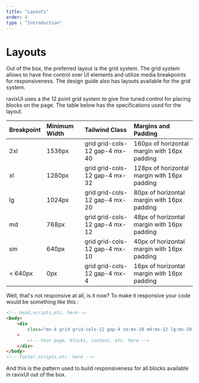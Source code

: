 ```yaml
---
title: "Layouts"
order: 4
type : "Introduction"
---
```


# Layouts

Out of the box, the preferred layout is the grid system. The grid system allows to have fine control over UI elements and utilize media breakpoints for responsiveness. The design guide also has layouts available for the grid system.

ravixUI uses a the 12 point grid system to give fine tuned control for placing blocks on the page. The table below has the specifications used for the layout.

| Breakpoint | Minimum Width | Tailwind Class                | Margins and Padding                          |
| :--------- | :------------ | :---------------------------- | :------------------------------------------- |
| 2xl        | 1536px        | grid grid-cols-12 gap-4 mx-40 | 160px of horizontal margin with 16px padding |
| xl         | 1280px        | grid grid-cols-12 gap-4 mx-32 | 128px of horizontal margin with 16px padding |
| lg         | 1024px        | grid grid-cols-12 gap-4 mx-20 | 80px of horizontal margin with 16px padding  |
| md         | 768px         | grid grid-cols-12 gap-4 mx-12 | 48px of horizontal margin with 16px padding  |
| sm         | 640px         | grid grid-cols-12 gap-4 mx-10 | 40px of horizontal margin with 16px padding  |
| < 640px    | 0px           | grid grid-cols-12 gap-4 mx-4  | 16px of horizontal margin with 16px padding  |

Well, that's not responsive at all, is it now? To make it responsive your code would be something like this :

```html title="index.html"
<!-- head,scripts,etc. here-->
<body>
    <div
        class="mx-4 grid grid-cols-12 gap-4 sm:mx-10 md:mx-12 lg:mx-20 xl:mx-32 2xl:mx-40"
    >
        <!-- Your page, blocks, content, etc. here -->
    </div>
</body>
<!-- footer,scripts,etc. here -->
```

And this is the pattern used to build responsiveness for all blocks available in ravixUI out of the box.
